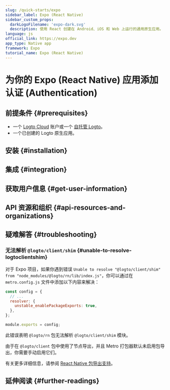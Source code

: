 ```yaml
---
slug: /quick-starts/expo
sidebar_label: Expo (React Native)
sidebar_custom_props:
  darkLogoFilename: 'expo-dark.svg'
  description: 使用 React 创建在 Android、iOS 和 Web 上运行的通用原生应用。
language: js
official_link: https://expo.dev
app_type: Native app
framework: Expo
tutorial_name: Expo (React Native)
---
```




# 为你的 Expo (React Native) 应用添加认证 (Authentication)

<GuideTip />

## 前提条件 \{#prerequisites}

- 一个 [Logto Cloud](https://cloud.logto.io) 账户或一个 [自托管 Logto](/introduction/set-up-logto-oss)。
- 一个已创建的 Logto 原生应用。

## 安装 \{#installation}

<Installation />

## 集成 \{#integration}

<Integration />

## 获取用户信息 \{#get-user-information}

<GetUserInformation />

## API 资源和组织 \{#api-resources-and-organizations}

<ApiResources />

## 疑难解答 \{#troubleshooting}

### 无法解析 `@logto/client/shim` \{#unable-to-resolve-logtoclientshim}

对于 Expo 项目，如果你遇到错误 `Unable to resolve "@logto/client/shim" from "node_modules/@logto/rn/lib/index.js"`，你可以通过在 `metro.config.js` 文件中添加以下内容来解决：

```js title="metro.config.js"
const config = {
  // ...
  resolver: {
    unstable_enablePackageExports: true,
  },
};

module.exports = config;
```

此错误表明 `@logto/rn` 包无法解析 `@logto/client/shim` 模块。

由于在 `@logto/client` 包中使用了节点导出，并且 Metro 打包器默认未启用包导出，你需要手动启用它们。

有关更多详细信息，请参阅 [React Native 包导出支持](https://reactnative.dev/blog/2023/06/21/package-exports-support#enabling-package-exports-beta)。

## 延伸阅读 \{#further-readings}

<FurtherReadings />
